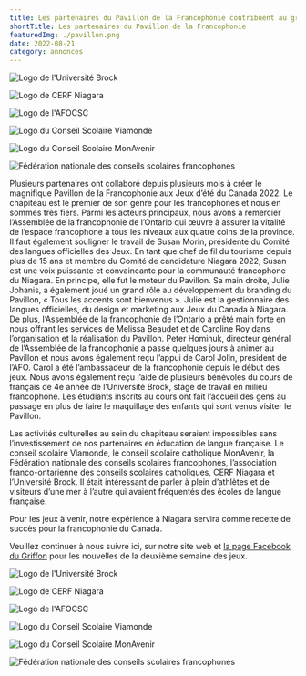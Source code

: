 ```yaml
---
title: Les partenaires du Pavillon de la Francophonie contribuent au grand succès de notre domaine aux Jeux du Canada 2022
shortTitle: Les partenaires du Pavillon de la Francophonie
featuredImg: ./pavillon.png
date: 2022-08-21
category: annonces
---
```


<div className="row align-items-center mb-4">
<div className="col-md-2">

![Logo de l'Université Brock](./brock.png)
</div>
<div className="col-md-2">

![Logo de CERF Niagara](./cerf.jpg)
</div>
<div className="col-md-2">

![Logo de l'AFOCSC](./logo-afocsc.png)
</div>
<div className="col-md-2">

![Logo du Conseil Scolaire Viamonde](./viamonde.jpg)
</div>
<div className="col-md-2">

![Logo du Conseil Scolaire MonAvenir](./logo-monavenir.png)
</div>
<div className="col-md-2">

![Fédération nationale des conseils scolaires francophones](./fncsf.jpg)
</div>
</div>

Plusieurs partenaires ont collaboré depuis plusieurs mois à créer le magnifique Pavillon de la Francophonie aux Jeux d’été du Canada 2022. Le chapiteau est le premier de son genre pour les francophones et nous en sommes très fiers. Parmi les acteurs principaux, nous avons à remercier l’Assemblée de la francophonie de l’Ontario qui œuvre à assurer la vitalité de l’espace francophone à tous les niveaux aux quatre coins de la province. Il faut également souligner le travail de Susan Morin, présidente du Comité des langues officielles des Jeux. En tant que chef de fil du tourisme depuis plus de 15 ans et membre du Comité de candidature Niagara 2022, Susan est une voix puissante et convaincante pour la communauté francophone du Niagara. En principe, elle fut le moteur du Pavillon. Sa main droite, Julie Johanis, a également joué un grand rôle au développement du branding du Pavillon, « Tous les accents sont bienvenus ». Julie est la gestionnaire des langues officielles, du design et marketing aux Jeux du Canada à Niagara. De plus, l’Assemblée de la francophonie de l’Ontario a prêté main forte en nous offrant les services de Melissa Beaudet et de Caroline Roy dans l’organisation et la réalisation du Pavillon. Peter Hominuk, directeur général de l’Assemblée de la francophonie a passé quelques jours à animer au Pavillon et nous avons également reçu l’appui de Carol Jolin, président de l’AFO. Carol a été l’ambassadeur de la francophonie depuis le début des jeux. Nous avons également reçu l’aide de plusieurs bénévoles du cours de français de 4e année de l’Université Brock, stage de travail en milieu francophone. Les étudiants inscrits au cours ont fait l’accueil des gens au passage en plus de faire le maquillage des enfants qui sont venus visiter le Pavillon.

Les activités culturelles au sein du chapiteau seraient impossibles sans l’investissement de nos partenaires en éducation de langue française. Le conseil scolaire Viamonde, le conseil scolaire catholique MonAvenir, la Fédération nationale des conseils scolaires francophones, l’association franco-ontarienne des conseils scolaires catholiques, CERF Niagara et l’Université Brock. Il était intéressant de parler à plein d’athlètes et de visiteurs d’une mer à l’autre qui avaient fréquentés des écoles de langue française.

Pour les jeux à venir, notre expérience à Niagara servira comme recette de succès pour la francophonie du Canada.

Veuillez continuer à nous suivre ici, sur notre site web et <a href="https://www.facebook.com/profile.php?id=100074350820299" target="_blank">la page Facebook du Griffon</a> pour les nouvelles de la deuxième semaine des jeux.

<div className="row align-items-center mb-4">
<div className="col-md-4">

![Logo de l'Université Brock](./brock.png)
</div>
<div className="col-md-4">

![Logo de CERF Niagara](./cerf.jpg)
</div>
<div className="col-md-4">

![Logo de l'AFOCSC](./logo-afocsc.png)
</div>
<div className="col-md-4">

![Logo du Conseil Scolaire Viamonde](./viamonde.jpg)
</div>
<div className="col-md-4">

![Logo du Conseil Scolaire MonAvenir](./logo-monavenir.png)
</div>
<div className="col-md-4">

![Fédération nationale des conseils scolaires francophones](./fncsf.jpg)
</div>
</div>